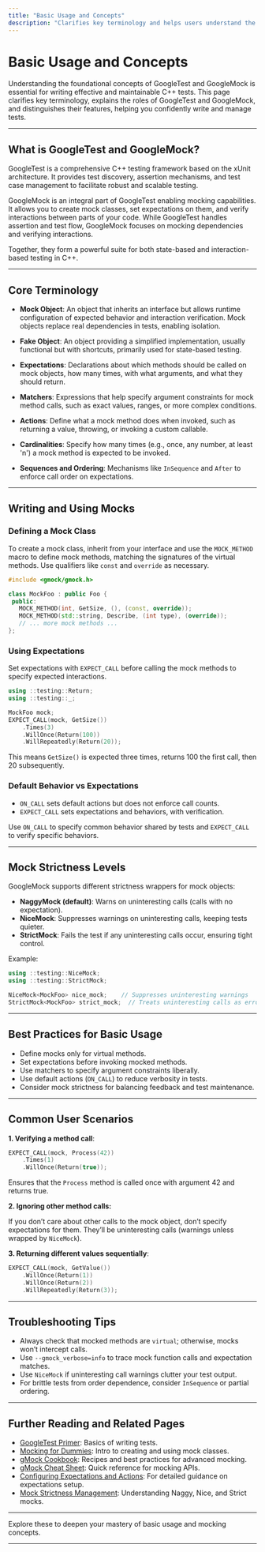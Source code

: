 ```yaml
---
title: "Basic Usage and Concepts"
description: "Clarifies key terminology and helps users understand the relationship between GoogleTest and GoogleMock, distinguishing their features and highlighting typical usages for test writing."
---
```


# Basic Usage and Concepts

Understanding the foundational concepts of GoogleTest and GoogleMock is essential for writing effective and maintainable C++ tests. This page clarifies key terminology, explains the roles of GoogleTest and GoogleMock, and distinguishes their features, helping you confidently write and manage tests.

---

## What is GoogleTest and GoogleMock?

GoogleTest is a comprehensive C++ testing framework based on the xUnit architecture. It provides test discovery, assertion mechanisms, and test case management to facilitate robust and scalable testing.

GoogleMock is an integral part of GoogleTest enabling mocking capabilities. It allows you to create mock classes, set expectations on them, and verify interactions between parts of your code. While GoogleTest handles assertion and test flow, GoogleMock focuses on mocking dependencies and verifying interactions.

Together, they form a powerful suite for both state-based and interaction-based testing in C++.

---

## Core Terminology

- **Mock Object**: An object that inherits an interface but allows runtime configuration of expected behavior and interaction verification. Mock objects replace real dependencies in tests, enabling isolation.

- **Fake Object**: An object providing a simplified implementation, usually functional but with shortcuts, primarily used for state-based testing.

- **Expectations**: Declarations about which methods should be called on mock objects, how many times, with what arguments, and what they should return.

- **Matchers**: Expressions that help specify argument constraints for mock method calls, such as exact values, ranges, or more complex conditions.

- **Actions**: Define what a mock method does when invoked, such as returning a value, throwing, or invoking a custom callable.

- **Cardinalities**: Specify how many times (e.g., once, any number, at least 'n') a mock method is expected to be invoked.

- **Sequences and Ordering**: Mechanisms like `InSequence` and `After` to enforce call order on expectations.


---

## Writing and Using Mocks

### Defining a Mock Class

To create a mock class, inherit from your interface and use the `MOCK_METHOD` macro to define mock methods, matching the signatures of the virtual methods. Use qualifiers like `const` and `override` as necessary.

```cpp
#include <gmock/gmock.h>

class MockFoo : public Foo {
 public:
   MOCK_METHOD(int, GetSize, (), (const, override));
   MOCK_METHOD(std::string, Describe, (int type), (override));
   // ... more mock methods ...
};
```

### Using Expectations

Set expectations with `EXPECT_CALL` before calling the mock methods to specify expected interactions.

```cpp
using ::testing::Return;
using ::testing::_;

MockFoo mock;
EXPECT_CALL(mock, GetSize())
    .Times(3)
    .WillOnce(Return(100))
    .WillRepeatedly(Return(20));
```

This means `GetSize()` is expected three times, returns 100 the first call, then 20 subsequently.

### Default Behavior vs Expectations

- `ON_CALL` sets default actions but does not enforce call counts.
- `EXPECT_CALL` sets expectations and behaviors, with verification.

Use `ON_CALL` to specify common behavior shared by tests and `EXPECT_CALL` to verify specific behaviors.

---

## Mock Strictness Levels

GoogleMock supports different strictness wrappers for mock objects:

- **NaggyMock (default)**: Warns on uninteresting calls (calls with no expectation).
- **NiceMock**: Suppresses warnings on uninteresting calls, keeping tests quieter.
- **StrictMock**: Fails the test if any uninteresting calls occur, ensuring tight control.

Example:

```cpp
using ::testing::NiceMock;
using ::testing::StrictMock;

NiceMock<MockFoo> nice_mock;    // Suppresses uninteresting warnings
StrictMock<MockFoo> strict_mock;  // Treats uninteresting calls as errors
```

---

## Best Practices for Basic Usage

- Define mocks only for virtual methods.
- Set expectations before invoking mocked methods.
- Use matchers to specify argument constraints liberally.
- Use default actions (`ON_CALL`) to reduce verbosity in tests.
- Consider mock strictness for balancing feedback and test maintenance.

---

## Common User Scenarios

**1. Verifying a method call**:

```cpp
EXPECT_CALL(mock, Process(42))
    .Times(1)
    .WillOnce(Return(true));
```

Ensures that the `Process` method is called once with argument 42 and returns true.

**2. Ignoring other method calls:**

If you don’t care about other calls to the mock object, don’t specify expectations for them. They’ll be uninteresting calls (warnings unless wrapped by `NiceMock`).

**3. Returning different values sequentially**:

```cpp
EXPECT_CALL(mock, GetValue())
    .WillOnce(Return(1))
    .WillOnce(Return(2))
    .WillRepeatedly(Return(3));
```

---

## Troubleshooting Tips

- Always check that mocked methods are `virtual`; otherwise, mocks won’t intercept calls.
- Use `--gmock_verbose=info` to trace mock function calls and expectation matches.
- Use `NiceMock` if uninteresting call warnings clutter your test output.
- For brittle tests from order dependence, consider `InSequence` or partial ordering.

---

## Further Reading and Related Pages

- [GoogleTest Primer](https://google.github.io/googletest/primer.html): Basics of writing tests.
- [Mocking for Dummies](gmock_for_dummies.md): Intro to creating and using mock classes.
- [gMock Cookbook](gmock_cook_book.md): Recipes and best practices for advanced mocking.
- [gMock Cheat Sheet](gmock_cheat_sheet.md): Quick reference for mocking APIs.
- [Configuring Expectations and Actions](guides/mocking-advanced-testing/configuring-expectations-actions.md): For detailed guidance on expectations setup.
- [Mock Strictness Management](guides/mocking-advanced-testing/strictness-niceness.md): Understanding Naggy, Nice, and Strict mocks.

---

Explore these to deepen your mastery of basic usage and mocking concepts.

---
